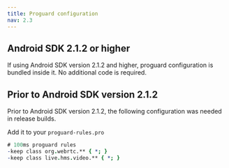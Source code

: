 ```yaml
---
title: Proguard configuration
nav: 2.3
---
```


## Android SDK 2.1.2 or higher
If using Android SDK version 2.1.2 and higher, proguard configuration is bundled inside it. No additional code is required.


## Prior to Android SDK version 2.1.2
Prior to Android SDK version 2.1.2, the following configuration was needed in release builds.

Add it to your `proguard-rules.pro`

```:proguard-rules.pro
# 100ms proguard rules
-keep class org.webrtc.** { *; }
-keep class live.hms.video.** { *; }
```

